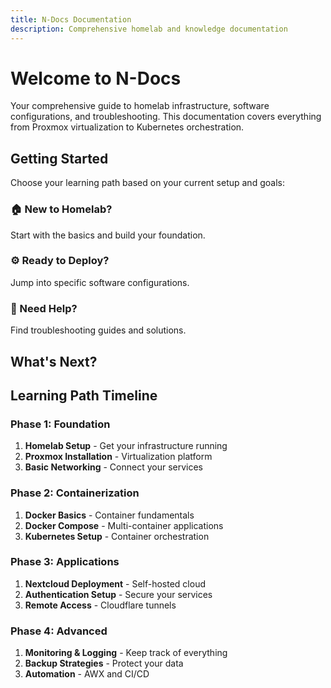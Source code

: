 ```yaml
---
title: N-Docs Documentation
description: Comprehensive homelab and knowledge documentation
---
```


# Welcome to N-Docs

Your comprehensive guide to homelab infrastructure, software configurations, and troubleshooting. This documentation covers everything from Proxmox virtualization to Kubernetes orchestration.

## Getting Started

Choose your learning path based on your current setup and goals:

### 🏠 New to Homelab?
Start with the basics and build your foundation.

### ⚙️ Ready to Deploy?
Jump into specific software configurations.

### 🔧 Need Help?
Find troubleshooting guides and solutions.

## What's Next?

<Cards>
  <Card title="Homelab Infrastructure" href="/docs/documentation" description="Start with Proxmox, Docker, and Kubernetes basics" />
  <Card title="Software Setup" href="/docs/documentation/software" description="Configure Nextcloud, Auth services, and tunnels" />
  <Card title="Knowledge Base" href="/docs/knowledge" description="Troubleshooting guides and best practices" />
</Cards>

## Learning Path Timeline

### Phase 1: Foundation
1. **Homelab Setup** - Get your infrastructure running
2. **Proxmox Installation** - Virtualization platform
3. **Basic Networking** - Connect your services

### Phase 2: Containerization  
1. **Docker Basics** - Container fundamentals
2. **Docker Compose** - Multi-container applications
3. **Kubernetes Setup** - Container orchestration

### Phase 3: Applications
1. **Nextcloud Deployment** - Self-hosted cloud
2. **Authentication Setup** - Secure your services
3. **Remote Access** - Cloudflare tunnels

### Phase 4: Advanced
1. **Monitoring & Logging** - Keep track of everything
2. **Backup Strategies** - Protect your data
3. **Automation** - AWX and CI/CD
